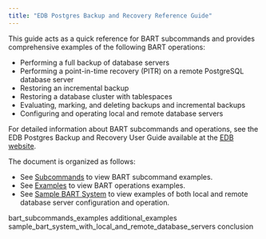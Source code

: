 ```yaml
---
title: "EDB Postgres Backup and Recovery Reference Guide"
---
```




This guide acts as a quick reference for BART subcommands and provides comprehensive examples of the following BART operations:

-   Performing a full backup of database servers
-   Performing a point-in-time recovery (PITR) on a remote PostgreSQL database server
-   Restoring an incremental backup
-   Restoring a database cluster with tablespaces
-   Evaluating, marking, and deleting backups and incremental backups
-   Configuring and operating local and remote database servers

For detailed information about BART subcommands and operations, see the EDB Postgres Backup and Recovery User Guide available at the [EDB website](https://www.enterprisedb.com/edb-docs/).

The document is organized as follows:

-   See [Subcommands](01_bart_subcommands_examples/#using_bart_subcommands) to view BART subcommand examples.
-   See [Examples](#examples) to view BART operations examples.
-   See [Sample BART System](#a_sample_bart_system_with_local_and_remote_database_servers) to view examples of both local and remote database server configuration and operation.

<div class="toctree" maxdepth="5">

bart\_subcommands\_examples additional\_examples sample\_bart\_system\_with\_local\_and\_remote\_database\_servers conclusion

</div>
